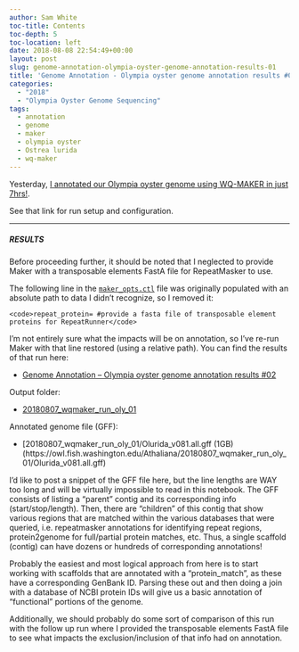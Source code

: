 ```yaml
---
author: Sam White
toc-title: Contents
toc-depth: 5
toc-location: left
date: 2018-08-08 22:54:49+00:00
layout: post
slug: genome-annotation-olympia-oyster-genome-annotation-results-01
title: 'Genome Annotation - Olympia oyster genome annotation results #01'
categories:
  - "2018"
  - "Olympia Oyster Genome Sequencing"
tags:
  - annotation
  - genome
  - maker
  - olympia oyster
  - Ostrea lurida
  - wq-maker
---
```


Yesterday, [I annotated our Olympia oyster genome using WQ-MAKER in just 7hrs!](https://robertslab.github.io/sams-notebook/posts/2018/2018-08-07-genome-annotation-olympia-oyster-genome-using-wq-maker-instance-on-jetstream/).

See that link for run setup and configuration.



* * *





##### RESULTS



Before proceeding further, it should be noted that I neglected to provide Maker with a transposable elements FastA file for RepeatMasker to use.

The following line in the [`maker_opts.ctl`](https://owl.fish.washington.edu/Athaliana/20180807_wqmaker_run_oly_01/maker_opts.ctl) file was originally populated with an absolute path to data I didn't recognize, so I removed it:



    <code>repeat_protein= #provide a fasta file of transposable element proteins for RepeatRunner</code>



I'm not entirely sure what the impacts will be on annotation, so I've re-run Maker with that line restored (using a relative path). You can find the results of that run here:





  * [Genome Annotation – Olympia oyster genome annotation results #02](https://robertslab.github.io/sams-notebook/posts/2018/2018-08-08-genome-annotation-olympia-oyster-genome-annotation-results-02/)



Output folder:



  * [20180807_wqmaker_run_oly_01](https://owl.fish.washington.edu/Athaliana/20180807_wqmaker_run_oly_01/)



Annotated genome file (GFF):



  * [20180807_wqmaker_run_oly_01/Olurida_v081.all.gff (1GB)(https://owl.fish.washington.edu/Athaliana/20180807_wqmaker_run_oly_01/Olurida_v081.all.gff)



I'd like to post a snippet of the GFF file here, but the line lengths are WAY too long and will be virtually impossible to read in this notebook. The GFF consists of listing a "parent" contig and its corresponding info (start/stop/length). Then, there are "children" of this contig that show various regions that are matched within the various databases that were queried, i.e. repeatmasker annotations for identifying repeat regions, protein2genome for full/partial protein matches, etc. Thus, a single scaffold (contig) can have dozens or hundreds of corresponding annotations!

Probably the easiest and most logical approach from here is to start working with scaffolds that are annotated with a "protein_match", as these have a corresponding GenBank ID. Parsing these out and then doing a join with a database of NCBI protein IDs will give us a basic annotation of "functional" portions of the genome.

Additionally, we should probably do some sort of comparison of this run with the follow up run where I provided the transposable elements FastA file to see what impacts the exclusion/inclusion of that info had on annotation.
